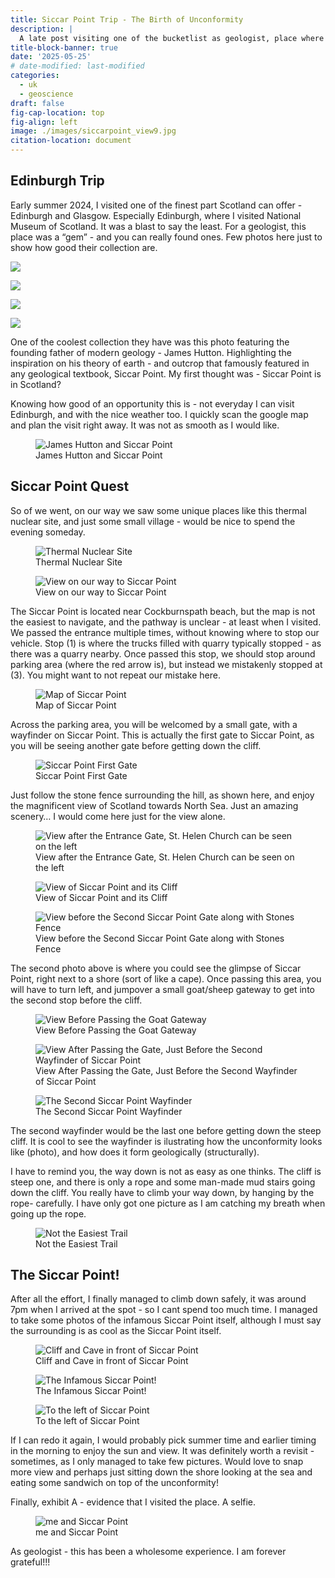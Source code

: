 ```yaml
---
title: Siccar Point Trip - The Birth of Unconformity
description: |
  A late post visiting one of the bucketlist as geologist, place where it was all started. James Hutton, one of the founding father of geology, took his inspiration from the unconformity formed in this location - Siccar Point.
title-block-banner: true
date: '2025-05-25'
# date-modified: last-modified
categories:
  - uk
  - geoscience
draft: false
fig-cap-location: top
fig-align: left 
image: ./images/siccarpoint_view9.jpg
citation-location: document
---
```


## Edinburgh Trip

Early summer 2024, I visited one of the finest part Scotland can offer - Edinburgh and Glasgow. Especially Edinburgh, where I visited National Museum of Scotland. It was a blast to say the least. For a geologist, this place was a "gem" - and you can really found ones. Few photos here just to show how good their collection are. 

::: {layout-ncol="2"}
![](./images/edinburgh_1.JPG)

![](./images/edinburgh_2.JPG)

![](./images/edinburgh_3.JPG)

![](./images/edinburgh_4.JPG)
:::

One of the coolest collection they have was this photo featuring the founding father of modern geology - James Hutton. Highlighting the inspiration on his theory of earth - and outcrop that famously featured in any geological textbook, Siccar Point. My first thought was - Siccar Point is in Scotland?

Knowing how good of an opportunity this is - not everyday I can visit Edinburgh, and with the nice weather too. I quickly scan the google map and plan the visit right away. It was not as smooth as I would like.

![James Hutton and Siccar Point](./images/jameshutton_scotlandmuseum.JPG)  

## Siccar Point Quest

So of we went, on our way we saw some unique places like this thermal nuclear site, and just some small village - would be nice to spend the evening someday.

::: {layout-ncol="2"}
![Thermal Nuclear Site](./images/tornessnuclear.jpg)

![View on our way to Siccar Point](./images/way_to_siccar.JPG)

:::

The Siccar Point is located near Cockburnspath beach, but the map is not the easiest to navigate, and the pathway is unclear - at least when I visited. We passed the entrance multiple times, without knowing where to stop our vehicle. Stop (1) is where the trucks filled with quarry typically stopped - as there was a quarry nearby. Once passed this stop, we should stop around parking area (where the red arrow is), but instead we mistakenly stopped at (3). You might want to not repeat our mistake here.

![Map of Siccar Point](images/siccarpoint_map.JPG)

Across the parking area, you will be welcomed by a small gate, with a wayfinder on Siccar Point. This is actually the first gate to Siccar Point, as you will be seeing another gate before getting down the cliff. 

![Siccar Point First Gate](images/siccarpoint_entrance.jpg)

Just follow the stone fence surrounding the hill, as shown here, and enjoy the magnificent view of Scotland towards North Sea. Just an amazing scenery... I would come here just for the view alone.

::: {layout-ncol="1"}
![View after the Entrance Gate, St. Helen Church can be seen on the left ](./images/siccarpoint_view.JPG)

![View of Siccar Point and its Cliff](./images/siccarpoint_view2.JPG)

![View before the Second Siccar Point Gate along with Stones Fence](./images/siccarpoint_view3.JPG)
:::

The second photo above is where you could see the glimpse of Siccar Point, right next to a shore (sort of like a cape). Once passing this area, you will have to turn left, and jumpover a small goat/sheep gateway to get into the second stop before the cliff. 

::: {layout-ncol="1"} 
![View Before Passing the Goat Gateway](./images/siccarpoint_view4.jpeg)

![View After Passing the Gate, Just Before the Second Wayfinder of Siccar Point](./images/siccarpoint_view5.jpeg)

![The Second Siccar Point Wayfinder](./images/siccarpoint_view6.jpg)
:::

The second wayfinder would be the last one before getting down the steep cliff. It is cool to see the wayfinder is ilustrating how the unconformity looks like (photo), and how does it form geologically (structurally). 

I have to remind you, the way down is not as easy as one thinks. The cliff is steep one, and there is only a rope and some man-made mud stairs going down the cliff. You really have to climb your way down, by hanging by the rope- carefully. I have only got one picture as I am catching my breath when going up the rope. 

![Not the Easiest Trail](./images/siccarpoint_view10.jpeg) 

## The Siccar Point!

After all the effort, I finally managed to climb down safely, it was around 7pm when I arrived at the spot - so I cant spend too much time. I managed to take some photos of the infamous Siccar Point itself, although I must say the surrounding is as cool as the Siccar Point itself.

![Cliff and Cave in front of Siccar Point](./images/siccarpoint_view8.jpg)

![The Infamous Siccar Point!](./images/siccarpoint_view9.jpg)

![To the left of Siccar Point](./images/siccarpoint_view11.jpeg)

If I can redo it again, I would probably pick summer time and earlier timing in the morning to enjoy the sun and view. It was definitely worth a revisit - sometimes, as I only managed to take few pictures. Would love to snap more view and perhaps just sitting down the shore looking at the sea and eating some sandwich on top of the unconformity!

Finally, exhibit A - evidence that I visited the place. A selfie.

![me and Siccar Point](./images/siccarpoint_selfie.jpeg)

As geologist - this has been a wholesome experience. I am forever grateful!!!